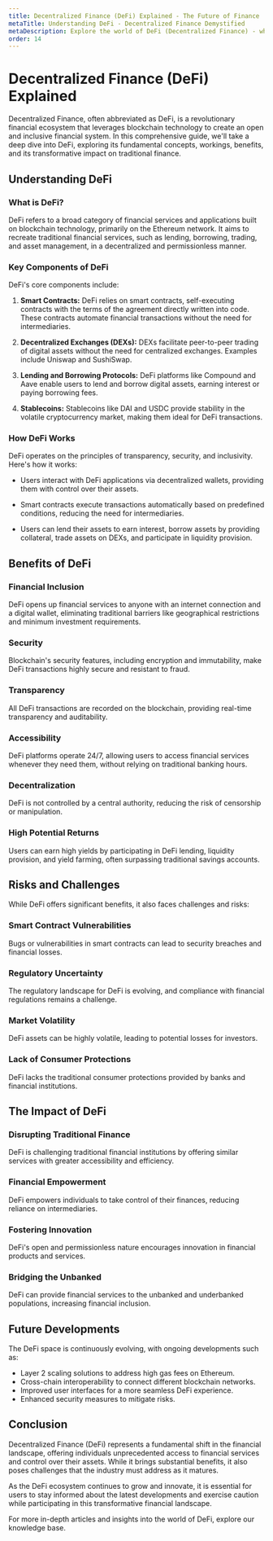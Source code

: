 ```yaml
---
title: Decentralized Finance (DeFi) Explained - The Future of Finance
metaTitle: Understanding DeFi - Decentralized Finance Demystified
metaDescription: Explore the world of DeFi (Decentralized Finance) - what it is, how it works, its benefits, and its impact on traditional finance.
order: 14
---
```


# Decentralized Finance (DeFi) Explained

Decentralized Finance, often abbreviated as DeFi, is a revolutionary financial ecosystem that leverages blockchain technology to create an open and inclusive financial system. In this comprehensive guide, we'll take a deep dive into DeFi, exploring its fundamental concepts, workings, benefits, and its transformative impact on traditional finance.

## Understanding DeFi

### What is DeFi?

DeFi refers to a broad category of financial services and applications built on blockchain technology, primarily on the Ethereum network. It aims to recreate traditional financial services, such as lending, borrowing, trading, and asset management, in a decentralized and permissionless manner.

### Key Components of DeFi

DeFi's core components include:

1. **Smart Contracts:** DeFi relies on smart contracts, self-executing contracts with the terms of the agreement directly written into code. These contracts automate financial transactions without the need for intermediaries.

2. **Decentralized Exchanges (DEXs):** DEXs facilitate peer-to-peer trading of digital assets without the need for centralized exchanges. Examples include Uniswap and SushiSwap.

3. **Lending and Borrowing Protocols:** DeFi platforms like Compound and Aave enable users to lend and borrow digital assets, earning interest or paying borrowing fees.

4. **Stablecoins:** Stablecoins like DAI and USDC provide stability in the volatile cryptocurrency market, making them ideal for DeFi transactions.

### How DeFi Works

DeFi operates on the principles of transparency, security, and inclusivity. Here's how it works:

- Users interact with DeFi applications via decentralized wallets, providing them with control over their assets.

- Smart contracts execute transactions automatically based on predefined conditions, reducing the need for intermediaries.

- Users can lend their assets to earn interest, borrow assets by providing collateral, trade assets on DEXs, and participate in liquidity provision.

## Benefits of DeFi

### Financial Inclusion

DeFi opens up financial services to anyone with an internet connection and a digital wallet, eliminating traditional barriers like geographical restrictions and minimum investment requirements.

### Security

Blockchain's security features, including encryption and immutability, make DeFi transactions highly secure and resistant to fraud.

### Transparency

All DeFi transactions are recorded on the blockchain, providing real-time transparency and auditability.

### Accessibility

DeFi platforms operate 24/7, allowing users to access financial services whenever they need them, without relying on traditional banking hours.

### Decentralization

DeFi is not controlled by a central authority, reducing the risk of censorship or manipulation.

### High Potential Returns

Users can earn high yields by participating in DeFi lending, liquidity provision, and yield farming, often surpassing traditional savings accounts.

## Risks and Challenges

While DeFi offers significant benefits, it also faces challenges and risks:

### Smart Contract Vulnerabilities

Bugs or vulnerabilities in smart contracts can lead to security breaches and financial losses.

### Regulatory Uncertainty

The regulatory landscape for DeFi is evolving, and compliance with financial regulations remains a challenge.

### Market Volatility

DeFi assets can be highly volatile, leading to potential losses for investors.

### Lack of Consumer Protections

DeFi lacks the traditional consumer protections provided by banks and financial institutions.

## The Impact of DeFi

### Disrupting Traditional Finance

DeFi is challenging traditional financial institutions by offering similar services with greater accessibility and efficiency.

### Financial Empowerment

DeFi empowers individuals to take control of their finances, reducing reliance on intermediaries.

### Fostering Innovation

DeFi's open and permissionless nature encourages innovation in financial products and services.

### Bridging the Unbanked

DeFi can provide financial services to the unbanked and underbanked populations, increasing financial inclusion.

## Future Developments

The DeFi space is continuously evolving, with ongoing developments such as:

- Layer 2 scaling solutions to address high gas fees on Ethereum.
- Cross-chain interoperability to connect different blockchain networks.
- Improved user interfaces for a more seamless DeFi experience.
- Enhanced security measures to mitigate risks.

## Conclusion

Decentralized Finance (DeFi) represents a fundamental shift in the financial landscape, offering individuals unprecedented access to financial services and control over their assets. While it brings substantial benefits, it also poses challenges that the industry must address as it matures.

As the DeFi ecosystem continues to grow and innovate, it is essential for users to stay informed about the latest developments and exercise caution while participating in this transformative financial landscape.

For more in-depth articles and insights into the world of DeFi, explore our knowledge base.
